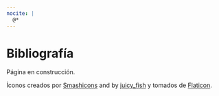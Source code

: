 ```yaml
---
nocite: |
  @*
---
```


```{=latex}
\thispagestyle{primerapagina}
```

<!-- 
Para que se incluyan todas las entradas del bib sin que estén citadas en el texto, en este documento hay que poner en el YAML:

nocite: |
  @*

y dejar sin contenido el div de abajo en este doc de referencias. 

Se supone que esto no debería hacer falta, pero es necesario por un error en Pandoc que hace que si no está, salta error. Ya fue solucionado en Pandoc y cuando alguna nueva versión de Quarto empiece a usar la nueva de Pandoc, va a funcionar.

https://github.com/quarto-dev/quarto-cli/issues/6819
https://github.com/quarto-dev/quarto-cli/discussions/11785

Si quiero poner uno o varios que no están citados tengo que poner (esto sí funciona):

nocite: |
  @item1, @item2
-->

# Bibliografía {.unnumbered}

::: {.en-construccion data-latex=""}
Página en construcción.
:::

Íconos creados por [Smashicons](https://www.flaticon.com/authors/smashicons) and by [juicy_fish](https://www.flaticon.com/free-icons/code-review) y tomados de [Flaticon](https://www.flaticon.com/).

::: {#refs}
:::
